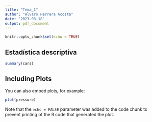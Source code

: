 ```yaml
---
title: "Tema_1"
author: "Alvaro Herrera Acosta"
date: "2023-08-18"
output: pdf_document
---
```


```r
knitr::opts_chunk$set(echo = TRUE)
```

## Estadística descriptiva





```r
summary(cars)
```

## Including Plots

You can also embed plots, for example:

```r
plot(pressure)
```

Note that the `echo = FALSE` parameter was added to the code chunk to prevent printing of the R code that generated the plot.
